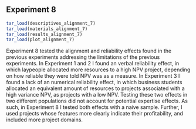 ## Experiment 8 {#alignment-7}

```r
tar_load(descriptives_alignment_7)
tar_load(materials_alignment_7)
tar_load(results_alignment_7)
tar_load(plot_alignment_7)
```

Experiment 8 tested the alignment and reliability effects found in the previous
experiments addressing the limitations of the previous experiments. In
Experiment 1 and 2 I found an verbal reliability effect, in which laypeople
allocated more resources to a high NPV project, depending on how reliable they
were told NPV was as a measure. In Experiment 3 I found a lack of an numerical
reliability effect, in which business students allocated an equivalent amount of
resources to projects associated with a high variance NPV, as projects with a
low NPV. Testing these two effects in two different populations did not account
for potential expertise effects. As such, in Experiment 8 I tested both effects
with a naive sample. Further, I used projects whose features more clearly
indicate their profitability, and included more project domains.
